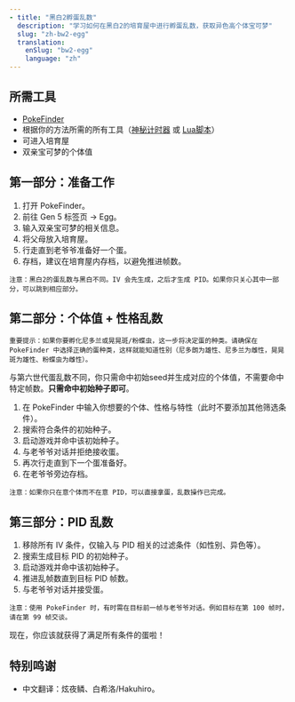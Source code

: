 ```yaml
---
- title: "黑白2孵蛋乱数"
  description: "学习如何在黑白2的培育屋中进行孵蛋乱数，获取异色高个体宝可梦"
  slug: "zh-bw2-egg"
  translation:
    enSlug: "bw2-egg"
    language: "zh"
---
```


## 所需工具

- [PokeFinder](/pokefinder)
- 根据你的方法所需的所有工具（[神秘计时器](/mystic-timer) 或 [Lua脚本](/desmume-setup)）
- 可进入培育屋
- 双亲宝可梦的个体值

## 第一部分：准备工作

1. 打开 PokeFinder。
2. 前往 Gen 5 标签页 -> Egg。
3. 输入双亲宝可梦的相关信息。
4. 将父母放入培育屋。
5. 行走直到老爷爷准备好一个蛋。
6. 存档，建议在培育屋内存档，以避免推进帧数。

```
注意：黑白2的蛋乱数与黑白不同。IV 会先生成，之后才生成 PID。如果你只关心其中一部分，可以跳到相应部分。
```

## 第二部分：个体值 + 性格乱数

```
重要提示：如果你要孵化尼多兰或晃晃斑/粉蝶虫，这一步将决定蛋的种类。请确保在 PokeFinder 中选择正确的蛋种类，这样就能知道性别（尼多朗为雄性、尼多兰为雌性，晃晃斑为雄性、粉蝶虫为雌性）。
```

与第六世代蛋乱数不同，你只需命中初始seed并生成对应的个体值，不需要命中特定帧数。**只需命中初始种子即可**。

1. 在 PokeFinder 中输入你想要的个体、性格与特性（此时不要添加其他筛选条件）。
2. 搜索符合条件的初始种子。
3. 启动游戏并命中该初始种子。
4. 与老爷爷对话并拒绝接收蛋。
5. 再次行走直到下一个蛋准备好。
6. 在老爷爷旁边存档。

```
注意：如果你只在意个体而不在意 PID，可以直接拿蛋，乱数操作已完成。
```

## 第三部分：PID 乱数

1. 移除所有 IV 条件，仅输入与 PID 相关的过滤条件（如性别、异色等）。
2. 搜索生成目标 PID 的初始种子。
3. 启动游戏并命中该初始种子。
4. 推进乱帧数直到目标 PID 帧数。
5. 与老爷爷对话并接受蛋。

```
注意：使用 PokeFinder 时，有时需在目标前一帧与老爷爷对话。例如目标在第 100 帧时，请在第 99 帧交谈。
```

现在，你应该就获得了满足所有条件的蛋啦！

## 特别鸣谢

- 中文翻译：炫夜鳞、白希洛/Hakuhiro。

